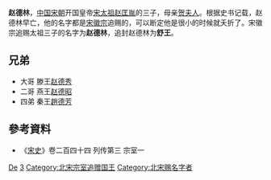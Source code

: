 {{Otheruses|赵德林}}

'''赵德林'''，[[中国|中国]][[宋朝|宋朝]]开国皇帝[[宋太祖|宋太祖]][[赵匡胤|赵匡胤]]的三子，母亲[[孝惠皇后_(宋太祖)|贺夫人]]。根据史书记载，赵德林早亡，他的名字都是[[宋徽宗|宋徽宗]]追赐的，可以断定他是很小的时候就夭折了。宋徽宗追赐太祖三子的名字为'''赵德林'''，追封赵德林为'''舒王'''。

== 兄弟 ==
* 大哥 滕王[[赵德秀|赵德秀]]
* 二哥 燕王[[赵德昭|赵德昭]]
* 四弟 秦王[[趙德芳|趙德芳]]

== 參考資料 ==
*《[[宋史|宋史]]》卷二百四十四 列传第三 宗室一

{{Authority control}}
{{DEFAULTSORT:Zhao赵}}
[[Category:赵姓|De]]
[[Category:宋太祖皇子|3]]
[[Category:北宋宗室追赠国王|Category:北宋宗室追赠国王]]
[[Category:北宋赐名字者|Category:北宋赐名字者]]
